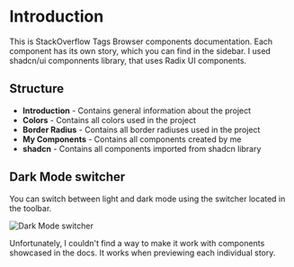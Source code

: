 
<Meta title="Introduction" />

# Introduction
This is StackOverflow Tags Browser components documentation. Each component has its own story, which you can find in the sidebar. I used shadcn/ui componnents library, that uses Radix UI components.

## Structure

* **Introduction** - Contains general information about the project
* **Colors** - Contains all colors used in the project
* **Border Radius** - Contains all border radiuses used in the project
* **My Components** - Contains all components created by me
* **shadcn** - Contains all components imported from shadcn library

## Dark Mode switcher
You can switch between light and dark mode using the switcher located in the toolbar.

![Dark Mode switcher](public/storybook-darkswitcher.png)

Unfortunately, I couldn't find a way to make it work with components showcased in the docs. It works when previewing each individual story.